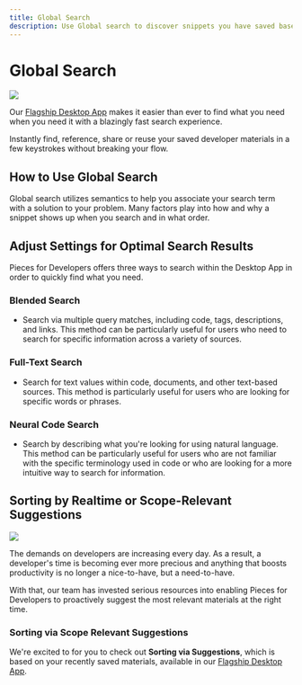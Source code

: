 ```yaml
---
title: Global Search
description: Use Global search to discover snippets you have saved based on what problems they solve, without even mentioning the language.
---
```


<link rel="canonical" href="https://docs.pieces.app/features/global-search" />

# Global Search

<Image zoom src="https://storage.googleapis.com/pieces_static_resources/pfd_wiki/GLOBAL_SEARCH.gif" />

Our <a href="{{ links.website.home }}">Flagship Desktop App</a> makes it easier than ever to find what you need when you need it with a blazingly fast search experience.

Instantly find, reference, share or reuse your saved developer materials in a few keystrokes without breaking your flow.

## How to Use Global Search
Global search utilizes semantics to help you associate your search term with a solution to your problem. Many factors play into how and why a snippet shows up when you search and in what order.

## Adjust Settings for Optimal Search Results
Pieces for Developers offers three ways to search within the Desktop App in order to quickly find what you need.

### Blended Search
- Search via multiple query matches, including code, tags, descriptions, and links. This method can be particularly useful for users who need to search for specific information across a variety of sources.

### Full-Text Search
- Search for text values within code, documents, and other text-based sources. This method is particularly useful for users who are looking for specific words or phrases.

### Neural Code Search
- Search by describing what you're looking for using natural language. This method can be particularly useful for users who are not familiar with the specific terminology used in code or who are looking for a more intuitive way to search for information.

## Sorting by Realtime or Scope-Relevant Suggestions

<Image zoom src="https://storage.googleapis.com/pieces_static_resources/pfd_wiki/SORT.gif" />

The demands on developers are increasing every day. As a result, a developer's time is becoming ever more precious and anything that boosts productivity is no longer a nice-to-have, but a need-to-have.

With that, our team has invested serious resources into enabling Pieces for Developers to proactively suggest the most relevant materials at the right time.

### Sorting via Scope Relevant Suggestions
We're excited to for you to check out **Sorting via Suggestions**, which is based on your recently saved materials, available in our <a href="{{ links.website.pfd_desktop_install }}">Flagship Desktop App</a>.

